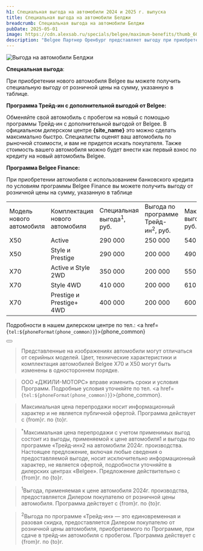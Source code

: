 ```yaml
---
h1: Cпециальная выгода на автомобили 2024 и 2025 г. выпуска
title: Cпециальная выгода на автомобили Белджи
breadcrumb: Cпециальная выгода на автомобили Белджи
pubDate: 2025-05-01
image: https://cdn.alexsab.ru/specials/belgee/maximum-benefits/thumb_600x338.webp
description: "Belgee Партнер Оренбург представляет выгоду при приобретении новых автомобилей с использованием кредитных средств, программ Трейд-ин и программы Белджи Финанс для покупки авто"
---
```



<picture>
    <source media="(min-width: 942px)" srcset="https://cdn.alexsab.ru/specials/belgee/maximum-benefits/banner_1920x1080.webp" />
    <source media="(min-width: 320px)" srcset="https://cdn.alexsab.ru/specials/belgee/maximum-benefits/banner_1080x720.webp" />
    <img src="https://cdn.alexsab.ru/specials/belgee/maximum-benefits/banner_1920x1080.webp" class="w-full mb-10" alt="Выгода на автомобили Белджи" />
</picture>

**Специальная выгода**: 

При приобретении нового автомобиля Belgee вы можете получить специальную выгоду от розничной цены на сумму, указанную в таблице.

**Программа Трейд-ин с дополнительной выгодой от Belgee:**

Обменяйте свой автомобиль с пробегом на новый с помощью программы Трейд-ин с дополнительной выгодой от Belgee. В официальном дилерском центре <strong>{site_name}</strong> это можно сделать максимально быстро. Специалисты оценят ваш автомобиль по рыночной стоимости, и вам не придется искать покупателя. Также стоимость вашего автомобиля можно будет внести как первый взнос по кредиту на новый автомобиль Belgee. 

**Программа Belgee Finance:**

При приобретении автомобиля с использованием банковского кредита по условиям программы Belgee Finance вы можете получить выгоду от розничной цены на сумму, указанную в таблице

<div class="overflow-auto min-w-full my-14">
    <table class="w-[1100px] mx-auto border-collapse">
        <tbody>
        <tr>
            <td class="border border-gray-300 bg-accent-500 text-white text-center align-middle p-2">
                Модель нового автомобиля
            </td>
            <td class="border border-gray-300 bg-accent-500 text-white text-center align-middle p-2">
                Комплектация нового автомобиля
            </td>
            <td class="border border-gray-300 bg-accent-500 text-white text-center align-middle p-2">
                Специальная выгода<sup>1</sup>, руб.
            </td>
            <td class="border border-gray-300 bg-accent-500 text-white text-center align-middle p-2">
                Выгода по программе Трейд-ин<sup>2</sup>, руб.
            </td>
            <td class="border border-gray-300 bg-accent-500 text-white text-center align-middle p-2">
                Максимальная выгода до, руб.
            </td>
        </tr>
        <tr>
            <td class="border border-gray-300 text-center align-middle p-2">
                X50
            </td>
            <td class="border border-gray-300 text-center align-middle p-2">
                Active
            </td>
            <td class="border border-gray-300 text-center align-middle p-2">
                290 000
            </td>
            <td class="border border-gray-300 text-center align-middle p-2">
                250 000
            </td>
            <td class="border border-gray-300 text-center align-middle p-2">
                540 000*
            </td>
        </tr>
        <tr>
            <td class="border border-gray-300 text-center align-middle p-2">
                X50
            </td>
            <td class="border border-gray-300 text-center align-middle p-2">
                Style и Prestige
            </td>
            <td class="border border-gray-300 text-center align-middle p-2">
                290 000
            </td>
            <td class="border border-gray-300 text-center align-middle p-2">
                200 000
            </td>
            <td class="border border-gray-300 text-center align-middle p-2">
                490 000*
            </td>
        </tr>
        <tr>
            <td class="border border-gray-300 text-center align-middle p-2">
                X70
            </td>
            <td class="border border-gray-300 text-center align-middle p-2">
                Active и Style 2WD
            </td>
            <td class="border border-gray-300 text-center align-middle p-2">
                350 000
            </td>
            <td class="border border-gray-300 text-center align-middle p-2">
                200 000
            </td>
            <td class="border border-gray-300 text-center align-middle p-2">
                550 000*
            </td>
        </tr>
        <tr>
            <td class="border border-gray-300 text-center align-middle p-2">
                X70
            </td>
            <td class="border border-gray-300 text-center align-middle p-2">
                Style 4WD
            </td>
            <td class="border border-gray-300 text-center align-middle p-2">
                410 000
            </td>
            <td class="border border-gray-300 text-center align-middle p-2">
                200 000
            </td>
            <td class="border border-gray-300 text-center align-middle p-2">
                610 000*
            </td>
        </tr>
        <tr>
            <td class="border border-gray-300 text-center align-middle p-2">
                X70
            </td>
            <td class="border border-gray-300 text-center align-middle p-2">
                Prestige и Prestige+ 4WD
            </td>
            <td class="border border-gray-300 text-center align-middle p-2">
                400 000
            </td>
            <td class="border border-gray-300 text-center align-middle p-2">
                200 000
            </td>
            <td class="border border-gray-300 text-center align-middle p-2">
                600 000*
            </td>
        </tr>
        </tbody>
    </table>
</div>

Подробности в нашем дилерском центре по тел.: <a href={`tel:${phoneFormat(phone_common)}`}>{phone_common}</a>

<div class="flex justify-center mt-10 mb-5">
    <Button 
        classes="popup-link block !px-4 xl:!px-8 !py-2 xl:!py-3 !text-white !no-underline" 
        url="#common-modal" 
        title="Получить предложение"
        dataTitle="Получить максимальную выгоду"
        dataFormName="Получить предложение. Максимальная выгода"
    />
</div>

> Представленные на изображениях автомобили могут отличаться от серийных моделей. Цвет, технические характеристики и комплектация автомобилей Belgee X70 и X50 могут быть изменены в одностороннем порядке.

> ООО «ДЖИЛИ-МОТОРС» вправе изменить сроки и условия Программ. Подробные условия уточняйте по тел. <a href={`tel:${phoneFormat(phone_common)}`}>{phone_common}</a>.

> Максимальная цена перепродажи носит информационный характер и не является публичной офертой. Программа действует с {from}г. по {to}г.

> <sup>*</sup>Максимальная цена перепродажи с учетом применимых выгод состоит из выгоды, применяемой к цене автомобиля1 и выгоды по программе «Трейд-ин»2 на автомобили 2024г. производства. Настоящее предложение, включая любые сведения о предоставляемой выгоде, носит исключительно информационный характер, не является офертой, подробности уточняйте в дилерских центрах «Belgee». Предложение действительно с {from}г. по {to}г.


> <sup>1</sup>Выгода, применяемая к цене автомобиля 2024г. производства, предоставляется Дилером покупателю от розничной цены автомобиля. Программа действует с {from}г. по {to}г.

> <sup>2</sup>Выгода по программе «Трейд-ин» — это единовременная и разовая скидка, предоставляется Дилером покупателю от розничной цены автомобиля, приобретаемого по Программе, при сдаче в трейд-ин автомобиля с пробегом. Программа действует с {from}г. по {to}г.


